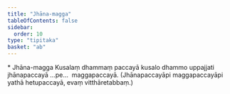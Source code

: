 ```yaml
---
title: "Jhāna-magga"
tableOfContents: false
sidebar:
  order: 10
type: "tipitaka"
basket: "ab"
---
```



<DynamicBreadcrumb />

<Paragraph type="center">
* Jhāna-magga
</Paragraph>

<Division number="130">

<Paragraph number="484">
Kusalaṃ dhammaṃ paccayā kusalo dhammo uppajjati jhānapaccayā …pe…  maggapaccayā.
</Paragraph>

<Paragraph number="485">
(Jhānapaccayāpi maggapaccayāpi yathā hetupaccayā, evaṃ vitthāretabbaṃ.)
</Paragraph>
</Division>